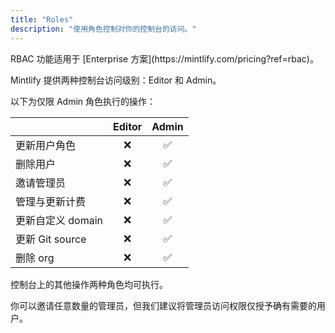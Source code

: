```yaml
---
title: "Roles"
description: "使用角色控制对你的控制台的访问。"
---
```


<Info>
  RBAC 功能适用于 [Enterprise 方案](https://mintlify.com/pricing?ref=rbac)。
</Info>

Mintlify 提供两种控制台访问级别：Editor 和 Admin。

以下为仅限 Admin 角色执行的操作：

|                         | Editor | Admin |
| ----------------------- | :----: | :---: |
| 更新用户角色            |   ❌   |  ✅   |
| 删除用户                |   ❌   |  ✅   |
| 邀请管理员              |   ❌   |  ✅   |
| 管理与更新计费          |   ❌   |  ✅   |
| 更新自定义 domain       |   ❌   |  ✅   |
| 更新 Git source         |   ❌   |  ✅   |
| 删除 org                |   ❌   |  ✅   |

控制台上的其他操作两种角色均可执行。

你可以邀请任意数量的管理员，但我们建议将管理员访问权限仅授予确有需要的用户。